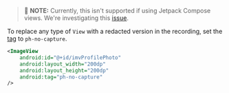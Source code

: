 > 🚧 **NOTE:** Currently, this isn't supported if using Jetpack Compose views. We're investigating this [issue](https://github.com/PostHog/posthog-android/issues/158).

To replace any type of `View` with a redacted version in the recording, set the [tag](https://developer.android.com/reference/android/view/View#tags) to `ph-no-capture`.

```xml
<ImageView
    android:id="@+id/imvProfilePhoto"
    android:layout_width="200dp"
    android:layout_height="200dp"
    android:tag="ph-no-capture"
/>
```